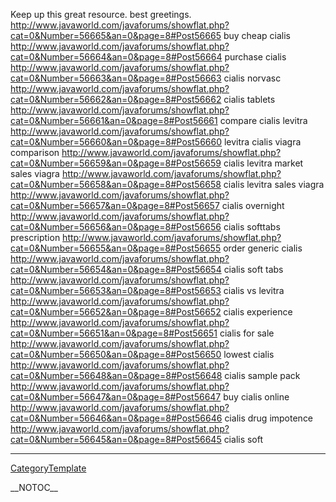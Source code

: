 Keep up this great resource. best greetings. http://www.javaworld.com/javaforums/showflat.php?cat=0&Number=56665&an=0&page=8#Post56665 buy cheap cialis
http://www.javaworld.com/javaforums/showflat.php?cat=0&Number=56664&an=0&page=8#Post56664 purchase cialis
http://www.javaworld.com/javaforums/showflat.php?cat=0&Number=56663&an=0&page=8#Post56663 cialis norvasc
http://www.javaworld.com/javaforums/showflat.php?cat=0&Number=56662&an=0&page=8#Post56662 cialis tablets
http://www.javaworld.com/javaforums/showflat.php?cat=0&Number=56661&an=0&page=8#Post56661 compare cialis levitra
http://www.javaworld.com/javaforums/showflat.php?cat=0&Number=56660&an=0&page=8#Post56660 levitra cialis viagra comparison
http://www.javaworld.com/javaforums/showflat.php?cat=0&Number=56659&an=0&page=8#Post56659 cialis levitra market sales viagra
http://www.javaworld.com/javaforums/showflat.php?cat=0&Number=56658&an=0&page=8#Post56658 cialis levitra sales viagra
http://www.javaworld.com/javaforums/showflat.php?cat=0&Number=56657&an=0&page=8#Post56657 cialis overnight
http://www.javaworld.com/javaforums/showflat.php?cat=0&Number=56656&an=0&page=8#Post56656 cialis softtabs prescription
http://www.javaworld.com/javaforums/showflat.php?cat=0&Number=56655&an=0&page=8#Post56655 order generic cialis
http://www.javaworld.com/javaforums/showflat.php?cat=0&Number=56654&an=0&page=8#Post56654 cialis soft tabs
http://www.javaworld.com/javaforums/showflat.php?cat=0&Number=56653&an=0&page=8#Post56653 cialis vs levitra
http://www.javaworld.com/javaforums/showflat.php?cat=0&Number=56652&an=0&page=8#Post56652 cialis experience
http://www.javaworld.com/javaforums/showflat.php?cat=0&Number=56651&an=0&page=8#Post56651 cialis for sale
http://www.javaworld.com/javaforums/showflat.php?cat=0&Number=56650&an=0&page=8#Post56650 lowest cialis
http://www.javaworld.com/javaforums/showflat.php?cat=0&Number=56648&an=0&page=8#Post56648 cialis sample pack
http://www.javaworld.com/javaforums/showflat.php?cat=0&Number=56647&an=0&page=8#Post56647 buy cialis online
http://www.javaworld.com/javaforums/showflat.php?cat=0&Number=56646&an=0&page=8#Post56646 cialis drug impotence
http://www.javaworld.com/javaforums/showflat.php?cat=0&Number=56645&an=0&page=8#Post56645 cialis soft
----
[[CategoryTemplate]]

__NOTOC__
